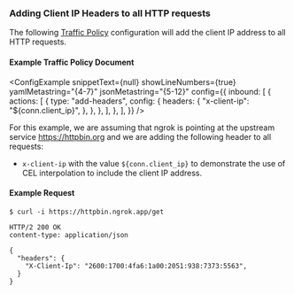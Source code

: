 
### Adding Client IP Headers to all HTTP requests

The following [Traffic Policy](/docs/http/traffic-policy/index.mdx)
configuration will add the client IP address to all HTTP requests.

#### Example Traffic Policy Document

<ConfigExample
	snippetText={null}
	showLineNumbers={true}
	yamlMetastring="{4-7}"
	jsonMetastring="{5-12}"
	config={{
		inbound: [
			{
				actions: [
					{
						type: "add-headers",
						config: {
							headers: {
								"x-client-ip": "${conn.client_ip}",
							},
						},
					},
				],
			},
		],
	}}
/>

For this example, we are assuming that ngrok is pointing at the upstream service
https://httpbin.org and we are adding the following header to all requests:

- `x-client-ip` with the value `${conn.client_ip}` to demonstrate the use of
  CEL interpolation to include the client IP address.

#### Example Request

```shell
$ curl -i https://httpbin.ngrok.app/get
```

```http
HTTP/2 200 OK
content-type: application/json

{
  "headers": {
    "X-Client-Ip": "2600:1700:4fa6:1a00:2051:938:7373:5563",
  }
}
```
